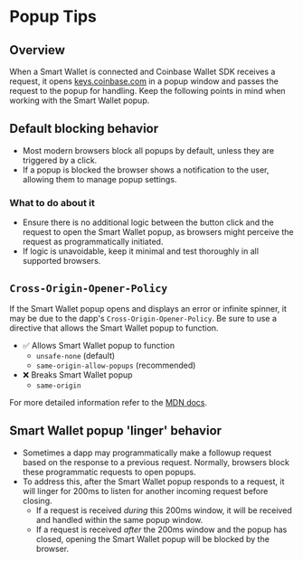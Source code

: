# Popup Tips

## Overview

When a Smart Wallet is connected and Coinbase Wallet SDK receives a request, it opens
[keys.coinbase.com](https://keys.coinbase.com/) in a popup window and passes the request to the popup for handling.
Keep the following points in mind when working with the Smart Wallet popup.

## Default blocking behavior

* Most modern browsers block all popups by default, unless they are triggered by a click.
* If a popup is blocked the browser shows a notification to the user, allowing them to manage popup settings.

### What to do about it

* Ensure there is no additional logic between the button click and the request to open the Smart Wallet popup,
  as browsers might perceive the request as programmatically initiated.
* If logic is unavoidable, keep it minimal and test thoroughly in all supported browsers.

## `Cross-Origin-Opener-Policy`

If the Smart Wallet popup opens and displays an error or infinite spinner, it may be due to the dapp's `Cross-Origin-Opener-Policy`. Be sure to use a directive that allows the Smart Wallet popup to function.

* ✅ Allows Smart Wallet popup to function
  * `unsafe-none` (default)
  * `same-origin-allow-popups` (recommended)
* ❌ Breaks Smart Wallet popup
  * `same-origin`

For more detailed information refer to the [MDN docs](https://developer.mozilla.org/en-US/docs/Web/HTTP/Headers/Cross-Origin-Opener-Policy).

## Smart Wallet popup 'linger' behavior

* Sometimes a dapp may programmatically make a followup request based on the response to a previous request.
  Normally, browsers block these programmatic requests to open popups.
* To address this, after the Smart Wallet popup responds to a request, it will linger for 200ms to listen for another incoming request before closing.
  * If a request is received *during* this 200ms window, it will be received and handled within the same popup window.
  * If a request is received *after* the 200ms window and the popup has closed, opening the Smart Wallet popup will be blocked by the browser.
